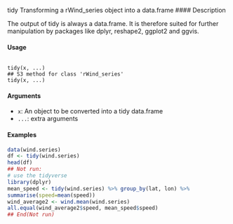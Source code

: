 tidy Transforming a rWind_series object into a data.frame
#### Description

The output of tidy is always a data.frame. It is therefore suited for further manipulation by packages
like dplyr, reshape2, ggplot2 and ggvis.

#### Usage
<pre><code>
tidy(x, ...)
## S3 method for class 'rWind_series'
tidy(x, ...)
</code></pre>
#### Arguments
* ``x``: An object to be converted into a tidy data.frame
* ``...``: extra arguments

#### Examples
```r
data(wind.series)
df <- tidy(wind.series)
head(df)
## Not run:
# use the tidyverse
library(dplyr)
mean_speed <- tidy(wind.series) %>% group_by(lat, lon) %>%
summarise(speed=mean(speed))
wind_average2 <- wind.mean(wind.series)
all.equal(wind_average2$speed, mean_speed$speed)
## End(Not run)
```
